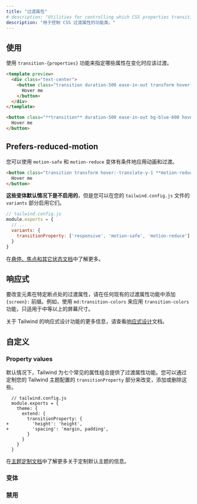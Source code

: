 ```yaml
---
title: "过渡属性"
# description: "Utilities for controlling which CSS properties transition."
description: "用于控制 CSS 过渡属性的功能类。"
---
```




<!-- ## Usage -->
## 使用

<!-- Use the `transition-{properties}` utilities to specify which properties should transition when they change. -->
使用 `transition-{properties}` 功能来指定哪些属性在变化时应该过渡。

```html lightBlue
<template preview>
  <div class="text-center">
    <button class="transition duration-500 ease-in-out transform hover:-translate-y-1 hover:scale-110 bg-blue-600 hover:bg-red-600 text-white font-semibold py-3 px-6 rounded-md">
      Hover me
    </button>
  </div>
</template>

<button class="**transition** duration-500 ease-in-out bg-blue-600 hover:bg-red-600 transform hover:-translate-y-1 hover:scale-110 ...">
  Hover me
</button>
```

## Prefers-reduced-motion

<!-- You can conditionally apply animations and transitions using the `motion-safe` and `motion-reduce` variants: -->
您可以使用 `motion-safe` 和 `motion-reduce` 变体有条件地应用动画和过渡。

```html
<button class="transition transform hover:-translate-y-1 **motion-reduce:transition-none motion-reduce:transform-none** ...">
  Hover me
</button>
```

<!-- **These variants are not enabled by default**, but you can enable them in the `variants` section of your `tailwind.config.js` file: -->
**这些变体默认情况下是不启用的**，但是您可以在您的 `tailwind.config.js` 文件的 `variants` 部分启用它们。

```js
// tailwind.config.js
module.exports = {
  // ...
  variants: {
    transitionProperty: ['responsive', 'motion-safe', 'motion-reduce']
  }
}
```

<!-- Learn more in the [variants documentation](/docs/hover-focus-and-other-states#motion-safe-v1-6-0). -->
在[悬停、焦点和其它状态文档](/docs/hover-focus-and-other-states#motion-safe)中了解更多。

<!-- ## Responsive -->
## 响应式

<!-- To change which properties of an element transition at a specific breakpoint, add a `{screen}:` prefix to any existing transition-property utility. For example, use `md:transition-colors` to apply the `transition-colors` utility at only medium screen sizes and above. -->

<!-- For more information about Tailwind's responsive design features, check out the [Responsive Design](/docs/responsive-design) documentation. -->
要改变元素在特定断点处的过渡属性，请在任何现有的过渡属性功能中添加 `{screen}:` 前缀。例如，使用 `md:transition-colors` 来应用 `transition-colors` 功能，只适用于中等以上的屏幕尺寸。

关于 Tailwind 的响应式设计功能的更多信息，请查看[响应式设计](/docs/responsive-design)文档。

<!-- ## Customizing -->
## 自定义

### Property values

<!-- By default Tailwind provides transition-property utilities for seven common property combinations. You change, add, or remove these by customizing the `transitionProperty` section of your Tailwind theme config. -->
默认情况下，Tailwind 为七个常见的属性组合提供了过渡属性功能。您可以通过定制您的 Tailwind 主题配置的 `transitionProperty` 部分来改变，添加或删除这些。

```diff-js
  // tailwind.config.js
  module.exports = {
    theme: {
      extend: {
        transitionProperty: {
+         'height': 'height',
+         'spacing': 'margin, padding',
        }
      }
    }
  }
```

<!-- Learn more about customizing the default theme in the [theme customization documentation](/docs/theme#customizing-the-default-theme). -->
在[主题定制文档](/docs/theme#-5)中了解更多关于定制默认主题的信息。

<!-- ### Variants -->
### 变体

<Variants plugin="transitionProperty" name="transition-property" />

<!-- ### Disabling -->
### 禁用

<Disabling plugin="transitionProperty" name="transition-property" />
